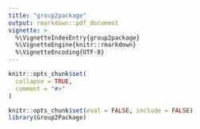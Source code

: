 ```yaml
---
title: "group2package"
output: rmarkdown::pdf_document
vignette: >
  %\VignetteIndexEntry{group2package}
  %\VignetteEngine{knitr::rmarkdown}
  %\VignetteEncoding{UTF-8}
---
```


```r
knitr::opts_chunk$set(
  collapse = TRUE,
  comment = "#>"
)
```

```r
knitr::opts_chunk$set(eval = FALSE, include = FALSE)
library(Group2Package)
```
